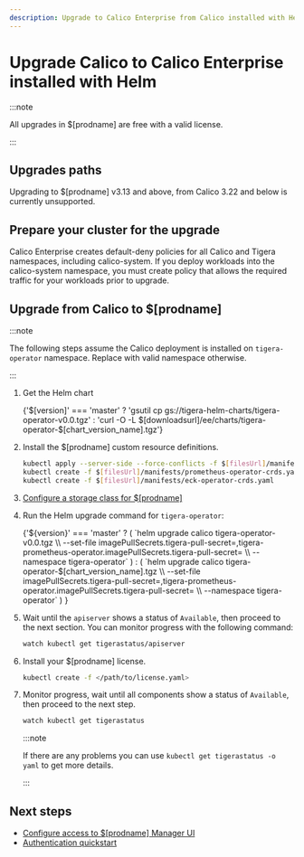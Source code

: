 ```yaml
---
description: Upgrade to Calico Enterprise from Calico installed with Helm.
---
```


# Upgrade Calico to Calico Enterprise installed with Helm


:::note

All upgrades in $[prodname] are free with a valid license.

:::

## Upgrades paths

Upgrading to $[prodname] v3.13 and above, from Calico 3.22 and below is currently unsupported.

## Prepare your cluster for the upgrade

Calico Enterprise creates default-deny policies for all Calico and Tigera namespaces, including calico-system. If you deploy workloads into the calico-system namespace, you must create policy that allows the required traffic for your workloads prior to upgrade.

## Upgrade from Calico to $[prodname]

:::note

The following steps assume the Calico deployment is installed on `tigera-operator` namespace. Replace with valid namespace otherwise.

:::

1. Get the Helm chart

   <CodeBlock language='bash'>
     {'$[version]' === 'master'
       ? 'gsutil cp gs://tigera-helm-charts/tigera-operator-v0.0.tgz'
       : 'curl -O -L $[downloadsurl]/ee/charts/tigera-operator-$[chart_version_name].tgz'}
   </CodeBlock>

1. Install the $[prodname] custom resource definitions.

   ```bash
   kubectl apply --server-side --force-conflicts -f $[filesUrl]/manifests/operator-crds.yaml
   kubectl create -f $[filesUrl]/manifests/prometheus-operator-crds.yaml
   kubectl create -f $[filesUrl]/manifests/eck-operator-crds.yaml
   ```

1. [Configure a storage class for $[prodname]](../../../../operations/logstorage/create-storage.mdx)

1. Run the Helm upgrade command for `tigera-operator`:

   <CodeBlock language='bash'>
     {'${version}' === 'master'
       ? (
         `helm upgrade calico tigera-operator-v0.0.tgz \\
   --set-file imagePullSecrets.tigera-pull-secret=<path/to/pull/secret>,tigera-prometheus-operator.imagePullSecrets.tigera-pull-secret=<path/to/pull/secret> \\
   --namespace tigera-operator`
       )
       : (
         `helm upgrade calico tigera-operator-$[chart_version_name].tgz \\
   --set-file imagePullSecrets.tigera-pull-secret=<path/to/pull/secret>,tigera-prometheus-operator.imagePullSecrets.tigera-pull-secret=<path/to/pull/secret> \\
   --namespace tigera-operator`
       )
     }
   </CodeBlock>

1. Wait until the `apiserver` shows a status of `Available`, then proceed to the next section. You can monitor progress with the following command:

   ```bash
   watch kubectl get tigerastatus/apiserver
   ```

1. Install your $[prodname] license.

   ```bash
   kubectl create -f </path/to/license.yaml>
   ```

1. Monitor progress, wait until all components show a status of `Available`, then proceed to the next step.

   ```bash
   watch kubectl get tigerastatus
   ```

   :::note

   If there are any problems you can use `kubectl get tigerastatus -o yaml` to get more details.

   :::

## Next steps

- [Configure access to $[prodname] Manager UI](../../../../operations/cnx/access-the-manager.mdx)
- [Authentication quickstart](../../../../operations/cnx/authentication-quickstart.mdx)
